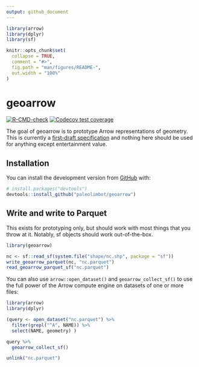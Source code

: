 ```yaml
---
output: github_document
---
```


<!-- README.md is generated from README.Rmd. Please edit that file -->

```r
library(arrow)
library(dplyr)
library(sf)

knitr::opts_chunk$set(
  collapse = TRUE,
  comment = "#>",
  fig.path = "man/figures/README-",
  out.width = "100%"
)
```

# geoarrow

<!-- badges: start -->
[![R-CMD-check](https://github.com/paleolimbot/geoarrow/workflows/R-CMD-check/badge.svg)](https://github.com/paleolimbot/geoarrow/actions)
[![Codecov test coverage](https://codecov.io/gh/paleolimbot/geoarrow/branch/master/graph/badge.svg)](https://codecov.io/gh/paleolimbot/geoarrow?branch=master)
<!-- badges: end -->

The goal of geoarrow is to prototype Arrow representations of geometry. This is currently a [first-draft specification](https://github.com/jorisvandenbossche/geo-arrow-spec/blob/geo-arrow-format-initial/format.md) and nothing here should be used for anything except entertainment value.

## Installation

You can install the development version from [GitHub](https://github.com/) with:

``` r
# install.packages("devtools")
devtools::install_github("paleolimbot/geoarrow")
```

## Write and write to Parquet

This exists for prototyping only, but should work with most things that you throw at it. Notably, sf objects should work out-of-the-box.

```r
library(geoarrow)

nc <- sf::read_sf(system.file("shape/nc.shp", package = "sf"))
write_geoarrow_parquet(nc, "nc.parquet")
read_geoarrow_parquet_sf("nc.parquet")
```

You can also use `arrow::open_dataset()` and `geoarrow_collect_sf()` to use the full power of the Arrow compute engine on datasets of one or more files:

```r
library(arrow)
library(dplyr)

(query <- open_dataset("nc.parquet") %>%
  filter(grepl("^A", NAME)) %>%
  select(NAME, geometry) )

query %>% 
  geoarrow_collect_sf()
```

```r
unlink("nc.parquet")
```

